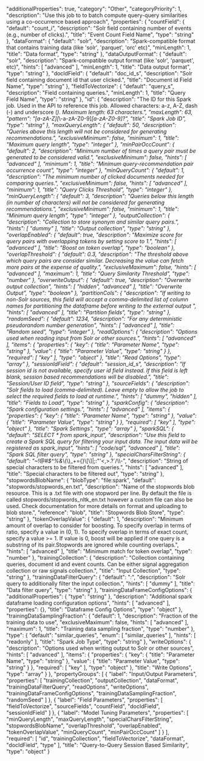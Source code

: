   "additionalProperties": true,
  "category": "Other",
  "categoryPriority": 1,
  "description": "Use this job to to batch compute query-query similarities using a co-occurrence based approach",
  "properties": {
    "countField": {
      "default": "count_i",
      "description": "Solr field containing number of events (e.g., number of clicks).",
      "title": "Event Count Field Name",
      "type": "string"
    },
    "dataFormat": {
      "default": "solr",
      "description": "Spark-compatible format that contains training data (like 'solr', 'parquet', 'orc' etc)",
      "minLength": 1,
      "title": "Data format",
      "type": "string"
    },
    "dataOutputFormat": {
      "default": "solr",
      "description": "Spark-compatible output format (like 'solr', 'parquet', etc)",
      "hints": [
        "advanced"
      ],
      "minLength": 1,
      "title": "Data output format",
      "type": "string"
    },
    "docIdField": {
      "default": "doc_id_s",
      "description": "Solr field containing document id that user clicked.",
      "title": "Document id Field Name",
      "type": "string"
    },
    "fieldToVectorize": {
      "default": "query_s",
      "description": "Field containing queries.",
      "minLength": 1,
      "title": "Query Field Name",
      "type": "string"
    },
    "id": {
      "description": "The ID for this Spark job. Used in the API to reference this job. Allowed characters: a-z, A-Z, dash (-) and underscore (_). Maximum length: 63 characters.",
      "maxLength": 63,
      "pattern": "[a-zA-Z][_\\-a-zA-Z0-9]*[a-zA-Z0-9]?",
      "title": "Spark Job ID",
      "type": "string"
    },
    "maxQueryLength": {
      "default": 50,
      "description": "Queries above this length will not be considered for generating recommendations.",
      "exclusiveMinimum": false,
      "minimum": 1,
      "title": "Maximum query length",
      "type": "integer"
    },
    "minPairOccCount": {
      "default": 2,
      "description": "Minimum number of times a query pair must be generated to be considered valid.",
      "exclusiveMinimum": false,
      "hints": [
        "advanced"
      ],
      "minimum": 1,
      "title": "Minimum query-recommendation pair occurrence count",
      "type": "integer"
    },
    "minQueryCount": {
      "default": 1,
      "description": "The minimum number of clicked documents needed for comparing queries.",
      "exclusiveMinimum": false,
      "hints": [
        "advanced"
      ],
      "minimum": 1,
      "title": "Query Clicks Threshold",
      "type": "integer"
    },
    "minQueryLength": {
      "default": 3,
      "description": "Queries below this length (in number of characters) will not be considered for generating recommendations.",
      "exclusiveMinimum": false,
      "minimum": 1,
      "title": "Minimum query length",
      "type": "integer"
    },
    "outputCollection": {
      "description": "Collection to store synonym and similar query pairs.",
      "hints": [
        "dummy"
      ],
      "title": "Output collection",
      "type": "string"
    },
    "overlapEnabled": {
      "default": true,
      "description": "Maximize score for query pairs with overlapping tokens by setting score to 1.",
      "hints": [
        "advanced"
      ],
      "title": "Boost on token overlap",
      "type": "boolean"
    },
    "overlapThreshold": {
      "default": 0.3,
      "description": "The threshold above which query pairs are consider similar. Decreasing the value can fetch more pairs at the expense of quality.",
      "exclusiveMaximum": false,
      "hints": [
        "advanced"
      ],
      "maximum": 1,
      "title": "Query Similarity Threshold",
      "type": "number"
    },
    "overwriteOutput": {
      "default": true,
      "description": "Overwrite output collection",
      "hints": [
        "hidden",
        "advanced"
      ],
      "title": "Overwrite Output",
      "type": "boolean"
    },
    "partitionCols": {
      "description": "If writing to non-Solr sources, this field will accept a comma-delimited list of column names for partitioning the dataframe before writing to the external output ",
      "hints": [
        "advanced"
      ],
      "title": "Partition fields",
      "type": "string"
    },
    "randomSeed": {
      "default": 1234,
      "description": "For any deterministic pseudorandom number generation",
      "hints": [
        "advanced"
      ],
      "title": "Random seed",
      "type": "integer"
    },
    "readOptions": {
      "description": "Options used when reading input from Solr or other sources.",
      "hints": [
        "advanced"
      ],
      "items": {
        "properties": {
          "key": {
            "title": "Parameter Name",
            "type": "string"
          },
          "value": {
            "title": "Parameter Value",
            "type": "string"
          }
        },
        "required": [
          "key"
        ],
        "type": "object"
      },
      "title": "Read Options",
      "type": "array"
    },
    "sessionIdField": {
      "default": "session_id_s",
      "description": "If session id is not available, specify user id field instead. If this field is left blank, session based recommendations will be disabled.",
      "title": "Session/User ID field",
      "type": "string"
    },
    "sourceFields": {
      "description": "Solr fields to load (comma-delimited). Leave empty to allow the job to select the required fields to load at runtime.",
      "hints": [
        "dummy",
        "hidden"
      ],
      "title": "Fields to Load",
      "type": "string"
    },
    "sparkConfig": {
      "description": "Spark configuration settings.",
      "hints": [
        "advanced"
      ],
      "items": {
        "properties": {
          "key": {
            "title": "Parameter Name",
            "type": "string"
          },
          "value": {
            "title": "Parameter Value",
            "type": "string"
          }
        },
        "required": [
          "key"
        ],
        "type": "object"
      },
      "title": "Spark Settings",
      "type": "array"
    },
    "sparkSQL": {
      "default": "SELECT * from spark_input",
      "description": "Use this field to create a Spark SQL query for filtering your input data. The input data will be registered as spark_input",
      "hints": [
        "code/sql",
        "advanced"
      ],
      "title": "Spark SQL filter query",
      "type": "string"
    },
    "specialCharsFilterString": {
      "default": "~!@#$^%&*\\(\\)_+={}\\[\\]|;:\"'<,>.?`/\\\\-",
      "description": "String of special characters to be filtered from queries.",
      "hints": [
        "advanced"
      ],
      "title": "Special characters to be filtered out",
      "type": "string"
    },
    "stopwordsBlobName": {
      "blobType": "file:spark",
      "default": "stopwords/stopwords_en.txt",
      "description": "Name of the stopwords blob resource. This is a .txt file with one stopword per line. By default the file is called stopwords/stopwords_nltk_en.txt however a custom file can also be used. Check documentation for more details on format and uploading to blob store.",
      "reference": "blob",
      "title": "Stopwords Blob Store",
      "type": "string"
    },
    "tokenOverlapValue": {
      "default": 1,
      "description": "Minimum amount of overlap to consider for boosting. To specify overlap in terms of ratio, specify a value in (0, 1). To specify overlap in terms of exact count, specify a value >= 1. If value is 0, boost will be applied if one query is a substring of its pair.Stopwords are ignored while counting overlaps.",
      "hints": [
        "advanced"
      ],
      "title": "Minimum match for token overlap",
      "type": "number"
    },
    "trainingCollection": {
      "description": "Collection containing queries, document id and event counts. Can be either signal aggregation collection or raw signals collection.",
      "title": "Input Collection",
      "type": "string"
    },
    "trainingDataFilterQuery": {
      "default": "*:*",
      "description": "Solr query to additionally filter the input collection.",
      "hints": [
        "dummy"
      ],
      "title": "Data filter query",
      "type": "string"
    },
    "trainingDataFrameConfigOptions": {
      "additionalProperties": {
        "type": "string"
      },
      "description": "Additional spark dataframe loading configuration options",
      "hints": [
        "advanced"
      ],
      "properties": {},
      "title": "Dataframe Config Options",
      "type": "object"
    },
    "trainingDataSamplingFraction": {
      "default": 1,
      "description": "Fraction of the training data to use",
      "exclusiveMaximum": false,
      "hints": [
        "advanced"
      ],
      "maximum": 1,
      "title": "Training data sampling fraction",
      "type": "number"
    },
    "type": {
      "default": "similar_queries",
      "enum": [
        "similar_queries"
      ],
      "hints": [
        "readonly"
      ],
      "title": "Spark Job Type",
      "type": "string"
    },
    "writeOptions": {
      "description": "Options used when writing output to Solr or other sources",
      "hints": [
        "advanced"
      ],
      "items": {
        "properties": {
          "key": {
            "title": "Parameter Name",
            "type": "string"
          },
          "value": {
            "title": "Parameter Value",
            "type": "string"
          }
        },
        "required": [
          "key"
        ],
        "type": "object"
      },
      "title": "Write Options",
      "type": "array"
    }
  },
  "propertyGroups": [
    {
      "label": "Input/Output Parameters",
      "properties": [
        "trainingCollection",
        "outputCollection",
        "dataFormat",
        "trainingDataFilterQuery",
        "readOptions",
        "writeOptions",
        "trainingDataFrameConfigOptions",
        "trainingDataSamplingFraction",
        "randomSeed"
      ]
    },
    {
      "label": "Field Parameters",
      "properties": [
        "fieldToVectorize",
        "sourceFields",
        "countField",
        "docIdField",
        "sessionIdField"
      ]
    },
    {
      "label": "Model Tuning Parameters",
      "properties": [
        "minQueryLength",
        "maxQueryLength",
        "specialCharsFilterString",
        "stopwordsBlobName",
        "overlapThreshold",
        "overlapEnabled",
        "tokenOverlapValue",
        "minQueryCount",
        "minPairOccCount"
      ]
    }
  ],
  "required": [
    "id",
    "trainingCollection",
    "fieldToVectorize",
    "dataFormat",
    "docIdField",
    "type"
  ],
  "title": "Query-to-Query Session Based Similarity",
  "type": "object"
}
